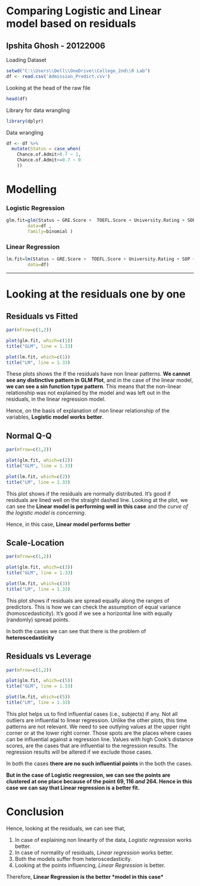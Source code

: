 # Comparing Logistic and Linear model based on residuals

## Ipshita Ghosh - 20122006

Loading Dataset

```{r}
setwd("C:\\Users\\Dell\\OneDrive\\College_2nd\\R Lab") 
df <- read.csv('Admission_Predict.csv')
```


Looking at the head of the raw file
```{r}
head(df)
```

Library for data wrangling
```{r}
library(dplyr)
```
Data wrangling
```{r}
df <- df %>%
  mutate(Status = case_when(
    Chance.of.Admit>0.7 ~ 1,
    Chance.of.Admit<=0.7 ~ 0
    ))
```



# Modelling


### Logistic Regression

```{r}
glm.fit=glm(Status ∼ GRE.Score +  TOEFL.Score + University.Rating + SOP + LOR + CGPA +Research,
        data=df ,
        family=binomial )
```


### Linear Regression

```{r}
lm.fit=lm(Status ∼ GRE.Score +  TOEFL.Score + University.Rating + SOP + LOR + CGPA +Research,
        data=df)
```


<hr>

# Looking at the residuals one by one

## Residuals vs Fitted

```{r}
par(mfrow=c(1,2))

plot(glm.fit, which=c(1))
title("GLM", line = 1.33)

plot(lm.fit, which=c(1))
title("LM", line = 1.33)
```

These plots shows the if the residuals have non linear patterns. **We cannot see any distinctive pattern in GLM Plot**, and in the case of the linear model, **we can see a sin function type pattern**.
This means that the non-linear relationship was not explained by the model and was left out in the residuals, in the linear regression model.

Hence, on the basis of explanation of non linear relationship of the variables, **Logistic model works better**.


## Normal Q-Q

```{r}
par(mfrow=c(1,2))

plot(glm.fit, which=c(2))
title("GLM", line = 1.33)

plot(lm.fit, which=c(2))
title("LM", line = 1.33)
```

This plot shows if the residuals are normally distributed. It’s good if residuals are lined well on the straight dashed line.
Looking at the plot, we can see the **Linear model is performing well in this case** and the *curve of the logistic model is concerning*.

Hence, in this case, **Linear model performs better**


## Scale-Location

```{r}
par(mfrow=c(1,2))

plot(glm.fit, which=c(3))
title("GLM", line = 1.33)

plot(lm.fit, which=c(3))
title("LM", line = 1.33)
```

This plot shows if residuals are spread equally along the ranges of predictors. This is how we can check the assumption of equal variance (homoscedasticity). It’s good if we see a horizontal line with equally (randomly) spread points.

In both the cases we can see that there is the problem of **heteroscedasticity**


##  Residuals vs Leverage

```{r}
par(mfrow=c(1,2))

plot(glm.fit, which=c(5))
title("GLM", line = 1.33)

plot(lm.fit, which=c(5))
title("LM", line = 1.33)
```

This plot helps us to find influential cases (i.e., subjects) if any. Not all outliers are influential to linear regression. Unlike the other plots, this time patterns are not relevant. We need to see outlying values at the upper right corner or at the lower right corner. Those spots are the places where cases can be influential against a regression line. 
Values with high Cook’s distance scores, are the cases that are influential to the regression results. The regression results will be altered if we exclude those cases.

In both the cases **there are no such influential points** in the both the cases.

**But in the case of Logistic reegression, we can see the points are clustered at one place because of the point $69, 116\ and\ 264$. Hence in this case we can say that Linear regression is a better fit.**


# Conclusion

Hence, looking at the residuals, we can see that, 

1. In case of explaining non linearity of the data, *Logistic regression* works better.
2. In case of normality of residuals, *Linear regression* works better.
3. Both the models suffer from heteroscedasticity.
4. Looking at the points influencing, *Linear Regression* is better.

Therefore, **Linear Regression is the better \*model in this case\***























